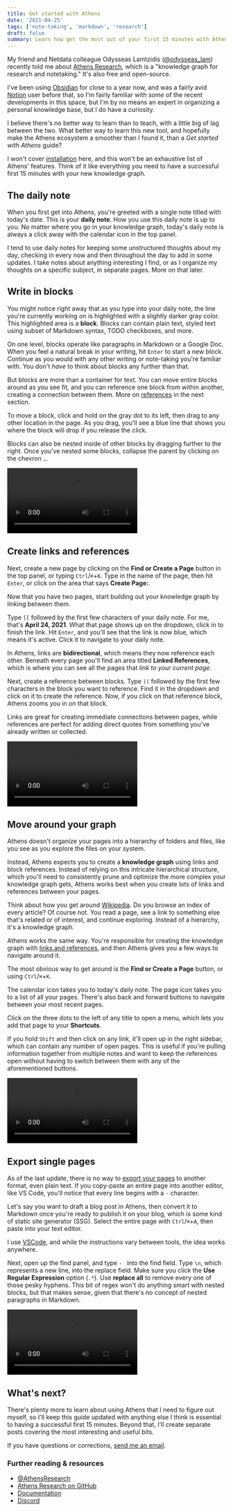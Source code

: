 ```yaml
---
title: Get started with Athens
date: '2021-04-25'
tags: ['note-taking', 'markdown', 'research']
draft: false
summary: Learn how get the most out of your first 15 minutes with Athens, a free and open-source tool for building and maintaining a personal knowledge graph.
---
```


My friend and Netdata colleague Odysseas Lamtzidis ([@odysseas_lam](https://twitter.com/odysseas_lam)) recently told me
about [Athens Research](https://github.com/athensresearch/athens), which is a "knowledge graph for research and
notetaking." It's also free and open-source.

I've been using [Obsidian](https://obsidian.md/) for close to a year now, and was a fairly avid
[Notion](https://notion.so) user before that, so I'm fairly familiar with _some_ of the recent developments in this
space, but I'm by no means an expert in organizing a personal knowledge base, but I do have a curiosity.

I believe there's no better way to learn than to teach, with a little big of lag between the two. What better way to
learn this new tool, and hopefully make the Athens ecosystem a smoother than I found it, than a *Get started with
Athens* guide?

I won't cover [installation](https://github.com/athensresearch/athens/releases) here, and this won't be an exhaustive
list of Athens' features. Think of it like everything you need to have a successful first 15 minutes with your new
knowledge graph.

## The daily note

When you first get into Athens, you're greeted with a single note titled with today's date. This is your **daily note**.
How you use this daily note is up to you. No matter where you go in your knowledge graph, today's daily note is always a
click away with the calendar icon in the top panel.

I tend to use daily notes for keeping some unstructured thoughts about my day, checking in every now and then throughout
the day to add in some updates. I take notes about anything interesting I find, or as I organize my thoughts on a
specific subject, in separate pages. More on that later.

## Write in blocks

You might notice right away that as you type into your daily note, the line you're currently working on is highlighted
with a slightly darker gray color. This highlighted area is a **block**. Blocks can contain plain text, styled text
using subset of Markdown syntax, TODO checkboxes, and more.

On one level, blocks operate like paragraphs in Markdown or a Google Doc. When you feel a natural break in your writing,
hit `Enter` to start a new block. Continue as you would with any other writing or note-taking you're familiar with. You
don't _have_ to think about blocks any further than that.

But blocks are more than a container for text. You can move entire blocks around as you see fit, and you can reference
one block from within another, creating a connection between them. More on [references](#create-links-and-references) in
the next section.

To move a block, click and hold on the gray dot to its left, then drag to any other location in the page. As you drag,
you'll see a blue line that shows you where the block will drop if you release the click.

Blocks can also be nested inside of other blocks by dragging further to the right. Once you've nested some blocks,
collapse the parent by clicking on the chevron `⌄`.

<Video src="/static/images/get-started-athens/moving-blocks.mp4"></Video>

## Create links and references

Next, create a new page by clicking on the **Find or Create a Page** button in the top panel, or typing `Ctrl`/`⌘`+`K`.
Type in the name of the page, then hit `Enter`, or click on the area that says **Create Page:**.

Now that you have two pages, start building out your knowledge graph by linking between them.

Type `[[` followed by the first few characters of your daily note. For me, that's **April 24, 2021**. What that page
shows up on the dropdown, click in to finish the link. Hit `Enter`, and you'll see that the link is now blue, which
means it's active. Click it to navigate to your daily note.

In Athens, links are **bidirectional**, which means they now reference each other. Beneath every page you'll find an
area titled **Linked References**, which is where you can see all the pages that _link to your current page_.

Next, create a reference between blocks. Type `((` followed by the first few characters in the block you want to
reference. Find it in the dropdown and click on it to create the reference. Now, if you click on that reference block,
Athens zooms you in on that block.

Links are great for creating immediate connections between pages, while references are perfect for adding direct quotes
from something you've already written or collected.

<Video src="/static/images/get-started-athens/links-references.mp4"></Video>

## Move around your graph

Athens doesn't organize your pages into a hierarchy of folders and files, like you see as you explore the files on your
system. 

Instead, Athens expects you to create a **knowledge graph** using links and block references. Instead of relying on this
intricate hierarchical structure, which you'll need to consistently prune and optimize the more complex your knowledge
graph gets, Athens works best when you create lots of links and references between your pages.

Think about how you get around [Wikipedia](https://wikipedia.org). Do you browse an index of every article? Of course
not. You read a page, see a link to something else that's related or of interest, and continue exploring. Instead of a
hierarchy, it's a knowledge graph. 

Athens works the same way. You're responsible for creating the knowledge graph with [links and
references](#create-links-and-references), and then Athens gives you a few ways to navigate around it.

The most obvious way to get around is the **Find or Create a Page** button, or using `Ctrl`/`⌘`+`K`.

The calendar icon takes you to today's daily note. The page icon takes you to a list of all your pages. There's also
back and forward buttons to navigate between your most recent pages.

Click on the three dots to the left of any title to open a menu, which lets you add that page to your **Shortcuts**.

If you hold `Shift` and then click on any link, it'll open up in the right sidebar, which can contain any number of open
pages. This is useful if you're pulling information together from multiple notes and want to keep the references open
without having to switch between them with any of the aforementioned buttons.

<Video src="/static/images/get-started-athens/navigation.mp4"></Video>

## Export single pages

As of the last update, there is no way to [export your pages](https://github.com/athensresearch/athens/discussions/874)
to another format, even plain text. If you copy-paste an entire page into another editor, like VS Code, you'll notice
that every line begins with a `-` character.

Let's say you want to draft a blog post in Athens, then convert it to Markdown once you're ready to publish it on your
blog, which is some kind of static site generator (SSG). Select the entire page with `Ctrl`/`⌘`+`A`, then paste into
your text editor. 

I use [VSCode](https://code.visualstudio.com/), and while the instructions vary between tools, the idea works anywhere.

Next, open up the find panel, and type `- ` into the find field. Type `\n`, which represents a new line, into the
replace field. Make sure you click the **Use Regular Expression** option (`.*`). Use **replace all** to remove every one
of those pesky hyphens. This bit of regex won't do anything smart with nested blocks, but that makes sense, given that
there's no concept of nested paragraphs in Markdown.

<Video src="/static/images/get-started-athens/export.mp4"></Video>

## What's next?

There's plenty more to learn about using Athens that I need to figure out myself, so I'll keep this guide updated with
anything else I think is essential to having a successful first 15 minutes. Beyond that, I'll create separate posts
covering the most interesting and useful bits.

If you have questions or corrections, [send me an email](mailto:j@joelhans.com).

### Further reading & resources

- [@AthensResearch](https://mobile.twitter.com/AthensResearch)
- [Athens Research on GitHub](https://github.com/athensresearch/athens)
- [Documentation](https://app.gitbook.com/@athensresearch/s/handbook/)
- [Discord](https://discord.gg/GCJaV3V)
